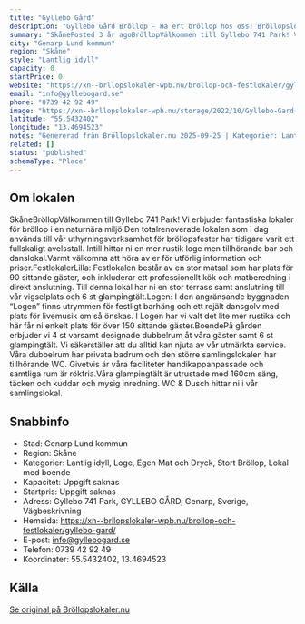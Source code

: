 ```yaml
---
title: "Gyllebo Gård"
description: "Gyllebo Gård Bröllop - Ha ert bröllop hos oss! Bröllopslokal skåne. Skicka gärna en förfrågan så hjälper vi Er!"
summary: "SkånePosted 3 år agoBröllopVälkommen till Gyllebo 741 Park! Vi erbjuder fantastiska lokaler för bröllop i en naturnära miljö.Den totalrenoverade lokalen som i dag används till vår uthyrningsverksamhet…"
city: "Genarp Lund kommun"
region: "Skåne"
style: "Lantlig idyll"
capacity: 0
startPrice: 0
website: "https://xn--brllopslokaler-wpb.nu/brollop-och-festlokaler/gyllebo-gard/"
email: "info@gyllebogard.se"
phone: "0739 42 92 49"
image: "https://xn--brllopslokaler-wpb.nu/storage/2022/10/Gyllebo-Gard-brollopslokal-festlokal-konferenslokal-gyllebo-gard-_Custom_-1.webp"
latitude: "55.5432402"
longitude: "13.4694523"
notes: "Genererad från Bröllopslokaler.nu 2025-09-25 | Kategorier: Lantlig idyll, Loge, Egen Mat och Dryck, Stort Bröllop, Lokal med boende"
related: []
status: "published"
schemaType: "Place"
---
```


## Om lokalen

SkåneBröllopVälkommen till Gyllebo 741 Park! Vi erbjuder fantastiska lokaler för bröllop i en naturnära miljö.Den totalrenoverade lokalen som i dag används till vår uthyrningsverksamhet för bröllopsfester har tidigare varit ett fullskaligt avelsstall. Intill hittar ni en mer rustik loge men tillhörande bar och danslokal.Varmt välkomna att höra av er för utförlig information och priser.FestlokalerLilla: Festlokalen består av en stor matsal som har plats för 90 sittande gäster, och inkluderar ett professionellt kök och matberedning i direkt anslutning. Till denna lokal har ni en stor terrass samt anslutning till vår vigselplats och 6 st glampingtält.Logen: I den angränsande byggnaden “Logen” finns utrymmen för festligt barhäng och ett rejält dansgolv med plats för livemusik om så önskas. I Logen har vi valt det lite mer rustika och här får ni enkelt plats för över 150 sittande gäster.BoendePå gården erbjuder vi 4 st varsamt designade dubbelrum åt våra gäster samt 6 st glampingtält. Vi säkerställer att du alltid kan njuta av vår utmärkta service. Våra dubbelrum har privata badrum och den större samlingslokalen har tillhörande WC. Givetvis är våra faciliteter handikappanpassade och samtliga rum är rökfria.Våra glampingtält är utrustade med 160cm säng, täcken och kuddar och mysig inredning. WC & Dusch hittar ni i vår samlingslokal.

## Snabbinfo

- Stad: Genarp Lund kommun
- Region: Skåne
- Kategorier: Lantlig idyll, Loge, Egen Mat och Dryck, Stort Bröllop, Lokal med boende
- Kapacitet: Uppgift saknas
- Startpris: Uppgift saknas
- Adress: Gyllebo 741 Park, GYLLEBO GÅRD, Genarp, Sverige, Vägbeskrivning
- Hemsida: https://xn--brllopslokaler-wpb.nu/brollop-och-festlokaler/gyllebo-gard/
- E-post: info@gyllebogard.se
- Telefon: 0739 42 92 49
- Koordinater: 55.5432402, 13.4694523

## Källa

[Se original på Bröllopslokaler.nu](https://xn--brllopslokaler-wpb.nu/brollop-och-festlokaler/gyllebo-gard/)
